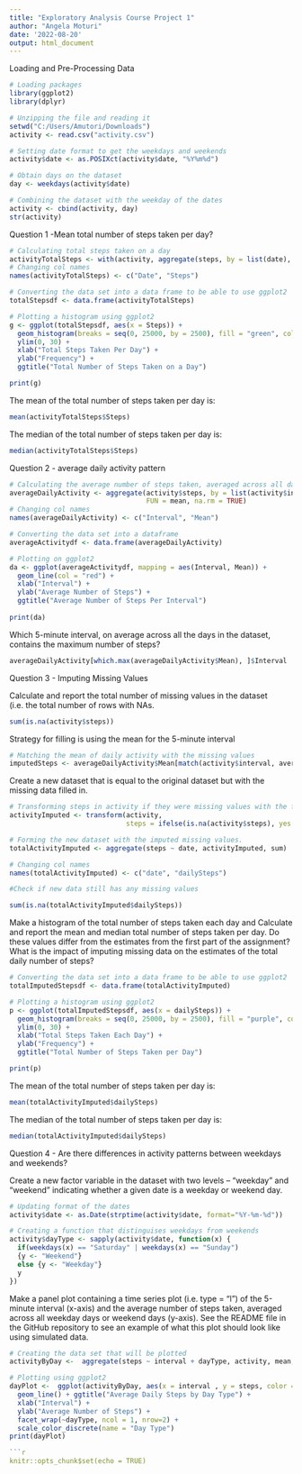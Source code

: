 ---
title: "Exploratory Analysis Course Project 1"
author: "Angela Moturi"
date: '2022-08-20'
output: html_document
---
Loading and Pre-Processing Data
```{r load data}
# Loading packages
library(ggplot2)
library(dplyr)

# Unzipping the file and reading it
setwd("C:/Users/Amutori/Downloads")
activity <- read.csv("activity.csv")

# Setting date format to get the weekdays and weekends
activity$date <- as.POSIXct(activity$date, "%Y%m%d")

# Obtain days on the dataset
day <- weekdays(activity$date)

# Combining the dataset with the weekday of the dates
activity <- cbind(activity, day)
str(activity)
``` 
Question 1 -Mean total number of steps taken per day?
```{r mean steps}
# Calculating total steps taken on a day
activityTotalSteps <- with(activity, aggregate(steps, by = list(date), sum, na.rm = TRUE))
# Changing col names
names(activityTotalSteps) <- c("Date", "Steps")

# Converting the data set into a data frame to be able to use ggplot2
totalStepsdf <- data.frame(activityTotalSteps)

# Plotting a histogram using ggplot2
g <- ggplot(totalStepsdf, aes(x = Steps)) + 
  geom_histogram(breaks = seq(0, 25000, by = 2500), fill = "green", col = "black") + 
  ylim(0, 30) + 
  xlab("Total Steps Taken Per Day") + 
  ylab("Frequency") + 
  ggtitle("Total Number of Steps Taken on a Day")

print(g)
```
The mean of the total number of steps taken per day is:
```{r mean steps taken}
mean(activityTotalSteps$Steps)
```
The median of the total number of steps taken per day is:
```{r median steps taken}
median(activityTotalSteps$Steps)

```

Question 2 - average daily activity pattern
```{r mean steps by interval}
# Calculating the average number of steps taken, averaged across all days by 5-min intervals.
averageDailyActivity <- aggregate(activity$steps, by = list(activity$interval), 
                                  FUN = mean, na.rm = TRUE)
# Changing col names
names(averageDailyActivity) <- c("Interval", "Mean")

# Converting the data set into a dataframe
averageActivitydf <- data.frame(averageDailyActivity)

# Plotting on ggplot2
da <- ggplot(averageActivitydf, mapping = aes(Interval, Mean)) + 
  geom_line(col = "red") +
  xlab("Interval") + 
  ylab("Average Number of Steps") + 
  ggtitle("Average Number of Steps Per Interval") 
  
print(da)
```

Which 5-minute interval, on average across all the days in the dataset, contains the maximum number of steps?
```{r max}
averageDailyActivity[which.max(averageDailyActivity$Mean), ]$Interval

```
Question 3 - Imputing Missing Values

Calculate and report the total number of missing values in the dataset (i.e. the total number of rows with NAs.
```{r imputation}
sum(is.na(activity$steps))

```
Strategy for filling is using the mean for the 5-minute interval
```{r imputation with mean}
# Matching the mean of daily activity with the missing values
imputedSteps <- averageDailyActivity$Mean[match(activity$interval, averageDailyActivity$Interval)]
```
Create a new dataset that is equal to the original dataset but with the missing data filled in.
```{r imputed dataset}
# Transforming steps in activity if they were missing values with the filled values from above.
activityImputed <- transform(activity, 
                             steps = ifelse(is.na(activity$steps), yes = imputedSteps, no = activity$steps))

# Forming the new dataset with the imputed missing values.
totalActivityImputed <- aggregate(steps ~ date, activityImputed, sum)

# Changing col names
names(totalActivityImputed) <- c("date", "dailySteps")

#Check if new data still has any missing values

sum(is.na(totalActivityImputed$dailySteps))

```
Make a histogram of the total number of steps taken each day and Calculate and report the mean and median total number of steps taken per day. Do these values differ from the estimates from the first part of the assignment? What is the impact of imputing missing data on the estimates of the total daily number of steps?
```{r plot1}
# Converting the data set into a data frame to be able to use ggplot2
totalImputedStepsdf <- data.frame(totalActivityImputed)

# Plotting a histogram using ggplot2
p <- ggplot(totalImputedStepsdf, aes(x = dailySteps)) + 
  geom_histogram(breaks = seq(0, 25000, by = 2500), fill = "purple", col = "black") + 
  ylim(0, 30) + 
  xlab("Total Steps Taken Each Day") + 
  ylab("Frequency") + 
  ggtitle("Total Number of Steps Taken per Day")

print(p)
```
The mean of the total number of steps taken per day is:
```{r mean steps 2}
mean(totalActivityImputed$dailySteps)

```
The median of the total number of steps taken per day is:
```{r median steps 2}
median(totalActivityImputed$dailySteps)

```
Question 4 - Are there differences in activity patterns between weekdays and weekends?

Create a new factor variable in the dataset with two levels – “weekday” and “weekend” indicating whether a given date is a weekday or weekend day.
```{r factor}
# Updating format of the dates
activity$date <- as.Date(strptime(activity$date, format="%Y-%m-%d"))

# Creating a function that distinguises weekdays from weekends
activity$dayType <- sapply(activity$date, function(x) {
  if(weekdays(x) == "Saturday" | weekdays(x) == "Sunday")
  {y <- "Weekend"}
  else {y <- "Weekday"}
  y
})
```
Make a panel plot containing a time series plot (i.e. type = “l”) of the 5-minute interval (x-axis) and the average number of steps taken, averaged across all weekday days or weekend days (y-axis). See the README file in the GitHub repository to see an example of what this plot should look like using simulated data.
```{r plot2}
# Creating the data set that will be plotted
activityByDay <-  aggregate(steps ~ interval + dayType, activity, mean, na.rm = TRUE)

# Plotting using ggplot2
dayPlot <-  ggplot(activityByDay, aes(x = interval , y = steps, color = dayType)) + 
  geom_line() + ggtitle("Average Daily Steps by Day Type") + 
  xlab("Interval") + 
  ylab("Average Number of Steps") +
  facet_wrap(~dayType, ncol = 1, nrow=2) +
  scale_color_discrete(name = "Day Type") 
print(dayPlot) 

```{r setup, include=FALSE}
knitr::opts_chunk$set(echo = TRUE)
```

